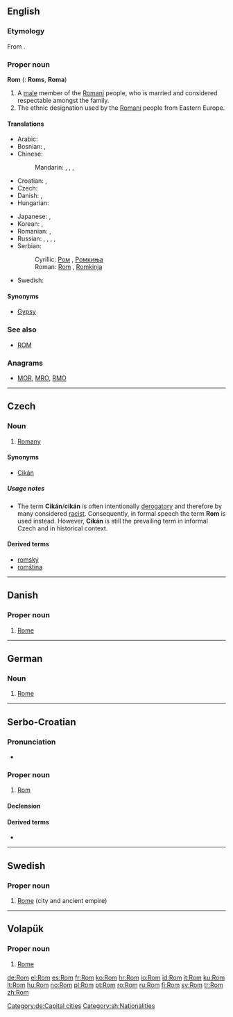 {{also|rom|ROM|Rom.|rơm|Róm|room}}
==English==
{{rfc|lang=en|confusing}}
===Etymology===
From {{etyl|rom}} {{term|Rom|lang=rom}}.

===Proper noun===
'''Rom''' {{m|s}} ({{p}}: '''Roms''', '''Roma''')

# A [[male]] member of the [[Romani]] people, who is married and considered respectable amongst the family.
# The ethnic designation used by the [[Romani]] people from Eastern Europe.

====Translations====
{{trans-top|a member of the Romani people}}
* Arabic: {{t-|ar|غجر|m|tr=ghájar}}
* Bosnian: {{t-|bs|Rom|m}}, {{t-|bs|Romkinja|f}}
* Chinese:
*: Mandarin: {{t|cmn|吉普賽人|sc=Hani}}, {{t|cmn|吉普赛人|tr=Jípǔsài-rén|sc=Hani}}, {{t|cmn|羅姆人|sc=Hani}}, {{t|cmn|罗姆人|tr=Luómǔ-rén|sc=Hani}}
* Croatian: {{t+|hr|Rom|m}}, {{t-|hr|Romkinja|f}}
* Czech: {{t-|cs|Rom|m}}
* Danish: {{t-|da|roma|c}}, {{t-|da|romani|c}}
* Hungarian: {{t+|hu|roma}}
{{trans-mid}}
* Japanese: {{t|ja|ジプシー|tr=Jipushī}}, {{t|ja|ロマ|tr=Roma}}
* Korean: {{t|ko|집시|tr=Jipsi|sc=Hang}}, {{t|ko|롬|tr=Rom|sc=Hang}}
* Romanian: {{t-|ro|rom|m}}, {{t-|ro|ţigan|m}}
* Russian: {{t+|ru|цыган|m|tr=cygán}}, {{t+|ru|цыганка|f|tr=cygánka}}, {{t|ru|рома|m|f|tr=róma}} {{indeclinable}}, {{t|ru|ромал|m|tr=romál}}, {{t|ru|ромалка|f|tr=romálka}}
* Serbian:
*: Cyrillic: [[Ром#Serbian|Ром]] {{m}}, [[Ромкиња#Serbian|Ромкиња]] {{f}}
*: Roman: [[Rom#Serbian|Rom]] {{m}}, [[Romkinja#Serbian|Romkinja]] {{f}}
* Swedish: {{t+|sv|Rom}}
{{trans-bottom}}

====Synonyms====
* [[Gypsy]]

===See also===
* [[ROM]]

===Anagrams===
* [[MOR#English|MOR]], [[MRO#English|MRO]], [[RMO#English|RMO]]

----

==Czech==

===Noun===
{{cs-noun|g=m}}

# {{sense|person}} [[Romany]]

====Synonyms====
* [[Cikán]]

=====Usage notes=====
* The term '''Cikán'''/'''cikán''' is often intentionally [[derogatory]] and therefore by many considered [[racist]]. Consequently, in formal speech the term '''Rom''' is used instead. However, '''Cikán''' is still the prevailing term in informal Czech and in historical context.

====Derived terms====
* [[romský]]
* [[romština]]

----

==Danish==

===Proper noun===
{{infl|da|proper noun}}

# [[Rome]]

----

==German==

===Noun===
{{infl|de|proper noun}}

# [[Rome]]

[[Category:de:Capital cities]]

----

==Serbo-Croatian==

===Pronunciation===
* {{IPA|/rôːm/|lang=sh}}

===Proper noun===
{{sh-proper-noun|g=m|head=Rȏm|r|Ром|Ро̑м}}

# [[#English|Rom]]

====Declension====
{{sh-decl-noun
|Rom|Romi
|Roma|Roma
|Romu|Romima
|Roma|Rome
|Rome|Romi
|Romu|Romima
|Romom|Romima
}}

====Derived terms====
* {{l|sh|Romkinja|Rȍmkinja}}

[[Category:sh:Nationalities]]

----

==Swedish==

===Proper noun===
{{infl|sv|proper noun}}

# [[Rome]] (city and ancient empire)

----

==Volapük==

===Proper noun===
{{infl|vo|proper noun}}

# [[Rome]]

[[de:Rom]]
[[el:Rom]]
[[es:Rom]]
[[fr:Rom]]
[[ko:Rom]]
[[hr:Rom]]
[[io:Rom]]
[[id:Rom]]
[[it:Rom]]
[[ku:Rom]]
[[lt:Rom]]
[[hu:Rom]]
[[no:Rom]]
[[pl:Rom]]
[[pt:Rom]]
[[ro:Rom]]
[[ru:Rom]]
[[fi:Rom]]
[[sv:Rom]]
[[tr:Rom]]
[[zh:Rom]]